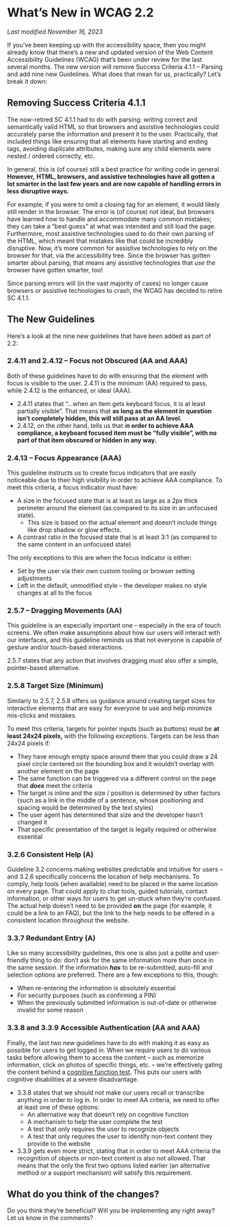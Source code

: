 # What’s New in WCAG 2.2

*Last modified November 16, 2023* 

If you’ve been keeping up with the accessibility space, then you might already know that there’s a new and updated version of the Web Content Accessibility Guidelines (WCAG) that’s been under review for the last several months. The new version will remove Success Criteria 4.1.1 – Parsing and add nine new Guidelines. What does that mean for us, practically? Let’s break it down: 

## Removing Success Criteria 4.1.1

The now-retired SC 4.1.1 had to do with parsing: writing correct and semantically valid HTML so that browsers and assistive technologies could accurately parse the information and present it to the user. Practically, that included things like ensuring that all elements have starting and ending tags, avoiding duplicate attributes, making sure any child elements were nested / ordered correctly, etc. 

In general, this is (of course) still a best practice for writing code in general. **However,** **HTML, browsers, and assistive technologies have all gotten a lot smarter in the last few years and are now capable of handling errors in less disruptive ways.** 

For example, if you were to omit a closing tag for an element, it would likely still render in the browser. The error is (of course) not ideal, but browsers have learned how to handle and accommodate many common mistakes; they can take a “best guess” at what was intended and still load the page. Furthermore, most assistive technologies used to do their own parsing of the HTML, which meant that mistakes like that could be incredibly disruptive. Now, it’s more common for assistive technologies to rely on the browser for that, via the accessibility tree. Since the browser has gotten smarter about parsing, that means any assistive technologies that *use* the browser have gotten smarter, too!  

Since parsing errors will (in the vast majority of cases) no longer cause browsers or assistive technologies to crash, the WCAG has decided to retire SC 4.1.1. 

## The New Guidelines

Here’s a look at the nine new guidelines that have been added as part of 2.2: 

### 2.4.11 and 2.4.12 – Focus not Obscured (AA and AAA)

Both of these guidelines have to do with ensuring that the element with focus is visible to the user. 2.4.11 is the minimum (AA) required to pass, while 2.4.12 is the enhanced, or ideal (AAA). 

- 2.4.11 states that “…when an item gets keyboard focus, it is at least partially visible”. That means that **as long as the element in question isn’t completely hidden, this will still pass at an AA level.**
- 2.4.12, on the other hand, tells us that i**n order to achieve AAA compliance, a keyboard focused item must be “fully visible”, with no part of that item obscured or hidden in any way.**

### 2.4.13 – Focus Appearance (AAA)

This guideline instructs us to create focus indicators that are easily noticeable due to their high visibility in order to achieve AAA compliance. To meet this criteria, a focus indicator must have: 

- A size in the focused state that is at least as large as a 2px thick perimeter around the element (as compared to its size in an unfocused state).
    - This size is based on the actual element and doesn’t include things like drop shadow or glow effects.
- A contrast ratio in the focused state that is at least 3:1 (as compared to the same content in an unfocused state)

The only exceptions to this are when the focus indicator is either: 

- Set by the user via their own custom tooling or browser setting adjustments
- Left in the default, unmodified style – the developer makes no style changes at all to the focus

### 2.5.7 – Dragging Movements (AA)

This guideline is an especially important one – especially in the era of touch screens. We often make assumptions about how our users will interact with our interfaces, and this guideline reminds us that not everyone is capable of gesture and/or touch-based interactions. 

2.5.7 states that any action that involves dragging must also offer a simple, pointer-based alternative. 

### 2.5.8 Target Size (Minimum)

Similarly to 2.5.7, 2.5.8 offers us guidance around creating target sizes for interactive elements that are easy for everyone to use and help minimize mis-clicks and mistakes. 

To meet this criteria, targets for pointer inputs (such as buttons) must be ************************at least 24x24 pixels,************************ with the following exceptions. Targets can be less than 24x24 pixels if: 

- They have enough empty space around them that you could draw a 24 pixel circle centered on the bounding box and it wouldn’t overlap with another element on the page
- The same function can be triggered via a different control on the page that *****does***** meet the criteria
- The target is inline and the size / position is determined by other factors (such as a link in the middle of a sentence, whose positioning and spacing would be determined by the text styles)
- The user agent has determined that size and the developer hasn’t changed it
- That specific presentation of the target is legally required or otherwise essential

### 3.2.6 Consistent Help (A)

Guideline 3.2 concerns making websites predictable and intuitive for users – and 3.2.6 specifically concerns the location of help mechanisms. To comply, help tools (when available) need to be placed in the same location on every page. That could apply to chat tools, guided tutorials, contact information, or other ways for users to get un-stuck when they’re confused. The actual help doesn’t need to be provided **on** the page (for example, it could be a link to an FAQ), but the link to the help needs to be offered in a consistent location throughout the website. 

### 3.3.7 Redundant Entry (A)

Like so many accessibility guidelines, this one is also just a polite and user-friendly thing to do: don’t ask for the same information more than once in the same session. If the information ***has*** to be re-submitted, auto-fill and selection options are preferred. There are a few exceptions to this, though: 

- When re-entering the information is absolutely essential
- For security purposes (such as confirming a PIN)
- When the previously submitted information is out-of-date or otherwise invalid for some reason

### 3.3.8 and 3.3.9 Accessible Authentication (AA and AAA)

Finally, the last two new guidelines have to do with making it as easy as possible for users to get logged in. When we require users to do various tasks before allowing them to access the content – such as memorize information, click on photos of specific things, etc. – we’re effectively gating the content behind a [cognitive function test](https://www.w3.org/TR/WCAG22/#dfn-cognitive-function-test). This puts our users with cognitive disabilities at a severe disadvantage. 

- 3.3.8 states that we should not make our users recall or transcribe anything in order to log in. In order to meet AA criteria, we need to offer at least one of these options:
    - An alternative way that doesn’t rely on cognitive function
    - A mechanism to help the user complete the test
    - A test that only requires the user to recognize objects
    - A test that only requires the user to identify non-text content they provide to the website
- 3.3.9 gets even more strict, stating that in order to meet AAA criteria the recognition of objects or non-text content is also not allowed. That means that the only the first two options listed earlier (an alternative method or a support mechanism) will satisfy this requirement.

## What do you think of the changes?

Do you think they’re beneficial? Will you be implementing any right away? Let us know in the comments?